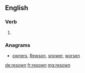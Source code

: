 ==English==

===Verb===
{{head|en|past participle}}

# {{past participle of|resow|lang=en|nocat=1}}

===Anagrams===
* [[owners#English|owners]], [[Rewson#English|Rewson]], [[snower#English|snower]], [[worsen#English|worsen]]

[[de:resown]]
[[fr:resown]]
[[mg:resown]]